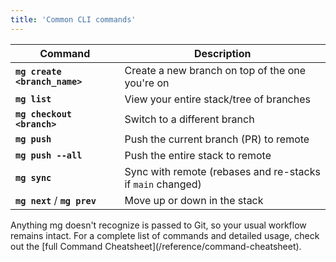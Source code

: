 ```yaml
---
title: 'Common CLI commands'
---
```


| Command                       | Description                                                |
| ----------------------------- | ---------------------------------------------------------- |
| **`mg create <branch_name>`** | Create a new branch on top of the one you're on            |
| **`mg list`**                 | View your entire stack/tree of branches                    |
| **`mg checkout <branch>`**    | Switch to a different branch                               |
| **`mg push`**                 | Push the current branch (PR) to remote                     |
| **`mg push --all`**           | Push the entire stack to remote                            |
| **`mg sync`**                 | Sync with remote (rebases and re-stacks if `main` changed) |
| **`mg next`** / **`mg prev`** | Move up or down in the stack                               |

<Note>
  Anything mg doesn't recognize is passed to Git, so your usual workflow remains
  intact.
</Note>

<Tip>
  For a complete list of commands and detailed usage, check out the [full
  Command Cheatsheet](/reference/command-cheatsheet).
</Tip>
